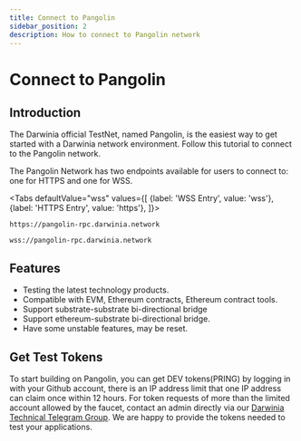 ```yaml
---
title: Connect to Pangolin
sidebar_position: 2
description: How to connect to Pangolin network
---
```


# Connect to Pangolin

## Introduction

The Darwinia official TestNet, named Pangolin, is the easiest way to get started with a Darwinia network environment. Follow this tutorial to connect to the Pangolin network.

The Pangolin Network has two endpoints available for users to connect to: one for HTTPS and one for WSS.


<Tabs
  defaultValue="wss"
  values={[
    {label: 'WSS Entry', value: 'wss'},
    {label: 'HTTPS Entry', value: 'https'},
  ]}>

  <TabItem value="https">

```
https://pangolin-rpc.darwinia.network
```

  </TabItem>
  <TabItem value="wss">

```
wss://pangolin-rpc.darwinia.network
```

   </TabItem>
</Tabs>

## Features

- Testing the latest technology products.
- Compatible with EVM, Ethereum contracts, Ethereum contract tools.
- Support substrate-substrate bi-directional bridge
- Support ethereum-substrate bi-directional bridge.
- Have some unstable features, may be reset.

## Get Test Tokens

To start building on Pangolin, you can get DEV tokens(PRING) by logging in with your Github account, there is an IP address limit that one IP address can claim once within 12 hours.
For token requests of more than the limited account allowed by the faucet, contact an admin directly via our [Darwinia Technical Telegram Group](https://t.me/DarwiniaDev). We are happy to provide the tokens needed to test your applications.

<PangolinFaucet />

